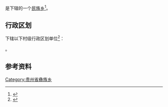 {{中国乡级行政区|52/05/02/206/000}}

'''{{PAGENAMEBASE}}'''是{{PRC admin/fullname|52/05/02/206/000|3}}下辖的一个[[民族乡|民族乡]]<ref>{{PRC admin/ref sgc|{{PRC admin/parent|52/05/02/206/000}}}}</ref>。

== 行政区划 ==
{{PAGENAMEBASE}}下辖以下村级行政区划单位<ref>{{PRC admin/ref sgc|52/05/02/206/000}}</ref>：

{{PRC admin/children|52/05/02/206/000}}。

== 参考资料 ==
{{reflist}}

{{贵州行政区划小作品}}
{{PRC admin/navcat|52/05/02/206/000}}
[[Category:贵州省彝族乡|Category:贵州省彝族乡]]